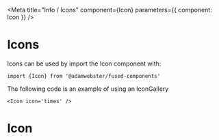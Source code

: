

<Meta title="Info / Icons" component={Icon} parameters={{ component: Icon }} />

# Icons

Icons can be used by import the Icon component with:

`import {Icon} from '@adamwebster/fused-components'`

The following code is an example of using an IconGallery

`<Icon icon='times' />`

<IconGallery>
  <IconItem name="times">
    <Icon icon="times" />
  </IconItem>
  <IconItem name="exclamation-circle">
    <Icon icon="exclamation-circle" />
  </IconItem>
  <IconItem name="question-circle">
    <Icon icon="question-circle" />
  </IconItem>
  <IconItem name="check-circle">
    <Icon icon="check-circle" />
  </IconItem>
  <IconItem name="no-entry-circle">
    <Icon icon="no-entry-circle" />
  </IconItem>
  <IconItem name="user">
    <Icon icon="user" />
  </IconItem>
  <IconItem name="times-circle">
    <Icon icon="times-circle" />
  </IconItem>
  <IconItem name="search">
    <Icon icon="search" />
  </IconItem>
  <IconItem name="checkbox">
    <Icon icon="checkbox" />
  </IconItem>
  <IconItem name="checkbox-checked">
    <Icon icon="checkbox-checked" />
  </IconItem>
  <IconItem name="radio">
    <Icon icon="radio" />
  </IconItem>
  <IconItem name="radio-checked">
    <Icon icon="radio-checked" />
  </IconItem>
  <IconItem name="info-circle">
    <Icon icon="info-circle" />
  </IconItem>
  <IconItem name="chevron-left">
    <Icon icon="chevron-left" />
  </IconItem>
  <IconItem name="chevron-right">
    <Icon icon="chevron-right" />
  </IconItem>
</IconGallery>

# Icon

<DependenciesTable titleDependencies="Dependencies" titleDependents="Dependents" of={Icon} />
